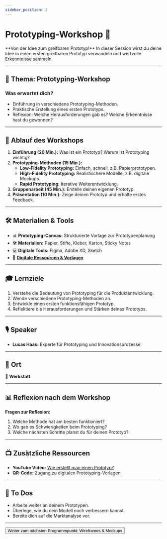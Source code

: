 ```yaml
---
sidebar_position: 2
---
```


# Prototyping-Workshop 🔧

<Admonition type="info" icon="🛠️">
  **Von der Idee zum greifbaren Prototyp!** In dieser Session wirst du deine
  Idee in einen ersten greifbaren Prototyp verwandeln und wertvolle Erkenntnisse
  sammeln.
</Admonition>

---

## 🎯 **Thema:** Prototyping-Workshop

### **Was erwartet dich?**

- Einführung in verschiedene Prototyping-Methoden.
- Praktische Erstellung eines ersten Prototyps.
- Reflexion: Welche Herausforderungen gab es? Welche Erkenntnisse hast du gewonnen?

---

## 📝 **Ablauf des Workshops**

1. **Einführung (20 Min.):** Was ist ein Prototyp? Warum ist Prototyping wichtig?
2. **Prototyping-Methoden (15 Min.):**
   - **Low-Fidelity Prototyping:** Einfach, schnell, z.B. Papierprototypen.
   - **High-Fidelity Prototyping:** Realistischere Modelle, z.B. digitale Mockups.
   - **Rapid Prototyping:** Iterative Weiterentwicklung.
3. **Gruppenarbeit (45 Min.):** Erstelle deinen eigenen Prototyp.
4. **Präsentation (10 Min.):** Zeige deinen Prototyp und erhalte erstes Feedback.

---

## 🛠️ **Materialien & Tools**

- 📊 **Prototyping-Canvas:** Strukturierte Vorlage zur Prototypenplanung
- 🛠️ **Materialien:** Papier, Stifte, Kleber, Karton, Sticky Notes
- 💻 **Digitale Tools:** Figma, Adobe XD, Sketch
- 📂 **[Digitale Ressourcen & Vorlagen](https://drive.google.com/drive/folders/1GMZ5pg54OIcuKGARYLaR_-Cr4w9XJ9iA?usp=drive_link)**

---

## 🎓 **Lernziele**

1. Verstehe die Bedeutung von Prototyping für die Produktentwicklung.
2. Wende verschiedene Prototyping-Methoden an.
3. Entwickle einen ersten funktionsfähigen Prototyp.
4. Reflektiere die Herausforderungen und Stärken deines Prototyps.

---

## 🎙️ **Speaker**

- **Lucas Haas:** Experte für Prototyping und Innovationsprozesse.

---

## 📍 **Ort**

📍 **Werkstatt**

---

## 📊 **Reflexion nach dem Workshop**

**Fragen zur Reflexion:**

1. Welche Methode hat am besten funktioniert?
2. Wo gab es Schwierigkeiten beim Prototyping?
3. Welche nächsten Schritte planst du für deinen Prototyp?

---

## 📺 **Zusätzliche Ressourcen**

- **YouTube Video:** [Wie erstellt man einen Prototyp?](https://www.youtube.com/watch?v=6pUpwcrvsuk)
- **QR-Code:** Zugang zu digitalen Prototyping-Vorlagen

---

## 🚀 **To Dos**

- Arbeite weiter an deinem Prototypen.
- Überlege, wie du dein Modell noch verbessern kannst.
- Bereite dich auf die Marktanalyse vor.

---

<Button destination="/roadmap/docs/startup-basics/yfn-school/day2/wireframes">
  Weiter zum nächsten Programmpunkt: Wireframes & Mockups
</Button>
